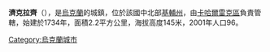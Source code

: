 {{coord|49|58|39|N|30|54|41|E|scale:30000|display=title}}

'''濟克拉齊'''（{{lang-uk|Зікрачі}}），是[[烏克蘭|烏克蘭]]的城鎮，位於該國中北部[[基輔州|基輔州]]，由[[卡哈爾雷克區|卡哈爾雷克區]]負責管轄，始建於1734年，面積2.2平方公里，海拔高度145米，2001年人口96。

{{Ukraine-geo-stub}}
[[Category:烏克蘭城市|Category:烏克蘭城市]]